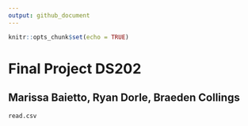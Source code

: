 ```yaml
---
output: github_document
---
```



```r
knitr::opts_chunk$set(echo = TRUE)
```

# Final Project DS202
## Marissa Baietto, Ryan Dorle, Braeden Collings

```r
read.csv
```


